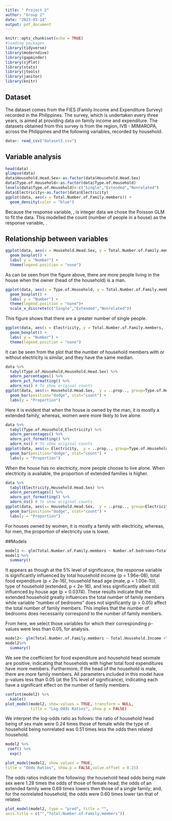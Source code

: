 ---
title: " Project 2"
author: "Group 2"
date: "2023-03-14"
output: pdf_document
---

```{r setup, include=FALSE}
knitr::opts_chunk$set(echo = TRUE)
#loading packages
library(tidyverse)
library(moderndive)
library(gapminder)
library(sjPlot)
library(stats)
library(jtools)
library(janitor)
library(knitr)

```

## Dataset

The dataset comes from the FIES (Family Income and Expenditure Survey) recorded in the Philippines. The survey, which is undertaken every three years, is aimed at providing data on family income and expenditure. The datasets obtained from this survey is from the region, IVB - MIMAROPA, across the Philippines and the following variables, recorded by household.

```{r reading dataset, include=FALSE}
data<- read_csv("dataset2.csv")
```

## Variable analysis

```{r variables, include=FALSE}
head(data)
glimpse(data)
data$Household.Head.Sex<-as.factor(data$Household.Head.Sex)
data$Type.of.Household<-as.factor(data$Type.of.Household)
levels(data$Type.of.Household)<-c("Single","Extended","Nonrelated")
data$Electricity<-as.factor(data$Electricity)
ggplot(data, aes(x = Total.Number.of.Family.members)) + 
  geom_density(color = "blue")
```

Because the response variable, \textit{number of people living in the house}, is integer data we chose the Poisson GLM to fit the data. This modelled the count (number of people in a house) as the response variable, \textit{y}.

## Relationship between variables

```{r Plot2, echo=FALSE}
ggplot(data, aes(x = Household.Head.Sex, y = Total.Number.of.Family.members, fill = Household.Head.Sex)) +
  geom_boxplot() +
  labs( y = "Number") +
  theme(legend.position = "none")
```

As can be seen from the figure above, there are more people living in the house when the owner (head of the household) is a man.

```{r Plot3, echo=FALSE}
ggplot(data, aes(x = Type.of.Household, y = Total.Number.of.Family.members, fill = Type.of.Household)) +
  geom_boxplot() +
  labs( y = "Number") +
  theme(legend.position = "none")+
  scale_x_discrete(c("Single","Extended","Nonrelated"))
```
This figure shows that there are a greater number of single people.

```{r Plot4, echo=FALSE}
ggplot(data, aes(x = Electricity, y = Total.Number.of.Family.members, fill = Electricity)) +
  geom_boxplot() +
  labs( y = "Number") +
  theme(legend.position = "none")
```
It can be seen from the plot that the number of household members with or without electricity is similar, and they have the same median.

```{r Plot5, echo=FALSE}
data %>% 
  tabyl(Type.of.Household,Household.Head.Sex) %>% 
  adorn_percentages() %>% 
  adorn_pct_formatting() %>% 
  adorn_ns() # To show original counts
ggplot(data, aes(x= Household.Head.Sex,  y = ..prop.., group=Type.of.Household, fill=Type.of.Household)) + 
  geom_bar(position="dodge", stat="count") +
  labs(y = "Proportion")
```

Here it is evident that when the house is owned by the man, it is mostly a extended family, whereas, women were more likely to live alone.

```{r Plot6, echo=FALSE}
data %>% 
  tabyl(Type.of.Household,Electricity) %>% 
  adorn_percentages() %>% 
  adorn_pct_formatting() %>% 
  adorn_ns() # To show original counts
ggplot(data, aes(x= Electricity,  y = ..prop.., group=Type.of.Household, fill=Type.of.Household)) + 
  geom_bar(position="dodge", stat="count") +
  labs(y = "Proportion")
```
When the house has no electricity, more people choose to live alone. When electricity is available, the proportion of extended families is higher.

```{r Plot7, echo=FALSE}
data %>% 
  tabyl(Electricity,Household.Head.Sex) %>% 
  adorn_percentages() %>% 
  adorn_pct_formatting() %>% 
  adorn_ns() # To show original counts
ggplot(data, aes(x= Household.Head.Sex,  y = ..prop.., group=Electricity, fill=Electricity)) + 
  geom_bar(position="dodge", stat="count") +
  labs(y = "Proportion")
```
For houses owned by women, it is mostly a family with electricity, whereas, for men, the proportion of electricity use is lower.

##Models

```{r model1,echo=FALSE}
model1 <- glm(Total.Number.of.Family.members ~ Number.of.bedrooms+Total.Household.Income +Total.Food.Expenditure+Household.Head.Age+House.Floor.Area+House.Age+Electricity+Household.Head.Sex+Type.of.Household, data = data, family=poisson())
model1 %>%
  summary()
```

It appears as though at the 5\% level of significance, the response variable \textit{total number of family members} is significantly influenced by total household income (p = 1.96e-08), total food expenditure (p < 2e-16), household head age (male, p = 1.00e-10), type of household (extended, p < 2e-16), and less significantly albeit still influenced by house age (p = 0.0374). These results indicate that the extended household greatly influences the total number of family members while variable "number of bedrooms" does not significantly (p > 0.05) affect the total number of family members. This implies that the number of bedrooms does necessarily correspond to the number of family members.

From here, we select those variables for which their corresponding p-values were less than 0.05, for analysis.

```{r model2,echo=FALSE}
model2<- glm(Total.Number.of.Family.members ~ Total.Household.Income +Total.Food.Expenditure+Household.Head.Age+House.Age+Household.Head.Sex+Type.of.Household, data = data, family=poisson())
model2%>%
  summary()
```
We see the coefficient for food expenditure and household head sexmale are positive, indicating that households with higher total food expenditures have more members. Furthermore, if the head of the household is male, there are more family members. All parameters included in this model have p-values less than 0.05 (at the 5\% level of significance), indicating each have a significant effect on the number of family members. 


```{r log-odds,echo=FALSE}
confint(model2) %>%
  kable()
plot_model(model2, show.values = TRUE, transform = NULL,
           title = "Log-Odds Ratios", show.p = FALSE)
```
We interpret the log-odds ratio as follows: the ratio of household head being of sex male were 0.24 times those of female while the type of household being nonrelated was 0.51 times less the odds then related household.

```{r odd,echo=FALSE}
model2 %>%
 coef() %>%
  exp()
```

```{r odds,echo=FALSE}
plot_model(model2, show.values = TRUE,
title = "Odds Ratios", show.p = FALSE,value.offset = 0.25)
```
The odds ratios indicate the following: the household head odds being male sex were 1.28 times the odds of those of female head; the odds of an extended family were 0.69 times lowers then those of a single family; and, for the nonrelated household, the odds were 0.60 times lower tan that of related.

```{r the estimated probabilities, echo=FALSE}
plot_model(model2, type = "pred", title = "",
axis.title = c("","Total.Number.of.Family.members"))
```

